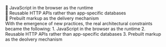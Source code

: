 
<AppearText>
  🔘 JavaScript in the browser as the runtime
</AppearText>
<Appear>
  <div>
    <AppearText>
      🔘 Reusable HTTP APIs rather than app-specific databases
    </AppearText>
  </div>
  <div>
    <AppearText>
      🔘 Prebuilt markup as the delivery mechanism
    </AppearText>
  </div>
</Appear>

<Notes>
  With the emergence of new practices, the real architectural constraints
  became the following:
  1. JavaScript in the browser as the runtime
  2. Reusable HTTP APIs rather than app-specific databases
  3. Prebuilt markup as the deolvery mechanism
</Notes>

